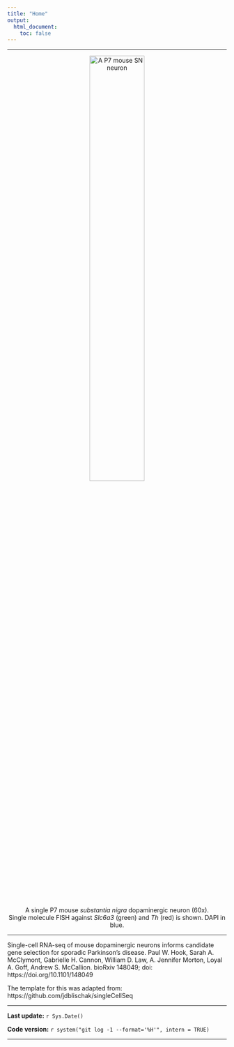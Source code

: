```yaml
---
title: "Home"
output:
  html_document:
    toc: false
---
```


***  
<center>
![A P7 mouse SN neuron](Composite-Ldb2-22-SN.png){ width=50% }
<br>
A single P7 mouse _substantia nigra_ dopaminergic neuron (60x).
<br>
Single molecule FISH against _Slc6a3_ (green) and _Th_ (red) is shown. DAPI in blue.
</center>  

***

Single-cell RNA-seq of mouse dopaminergic neurons informs candidate gene selection for sporadic Parkinson's disease. Paul W. Hook, Sarah A. McClymont, Gabrielle H. Cannon, William D. Law, A. Jennifer Morton, Loyal A. Goff, Andrew S. McCallion. bioRxiv 148049; doi: https://doi.org/10.1101/148049

The template for this was adapted from: https://github.com/jdblischak/singleCellSeq

***

**Last update:** `r Sys.Date()`

**Code version:** `r system("git log -1 --format='%H'", intern = TRUE)`

***
